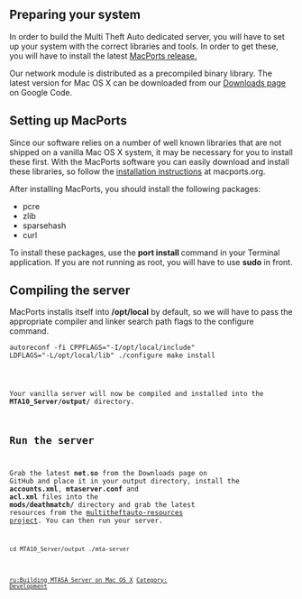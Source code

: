 {{Needs Checking|Does not currently compile correctly on OSX}} 
== Preparing your system ==


In order to build the Multi Theft Auto dedicated server, you will have to set up your system with the correct libraries and tools. In order to get these, you will have to install the latest [http://www.macports.org/ MacPorts release.]

Our network module is distributed as a precompiled binary library. The latest version for Mac OS X can be downloaded from our [http://mtasa-blue.google.com Downloads page] on Google Code.

== Setting up MacPorts ==


Since our software relies on a number of well known libraries that are not shipped on a vanilla Mac OS X system, it may be necessary for you to install these first. With the MacPorts software you can easily download and install these libraries, so follow the [http://www.macports.org/install.php installation instructions] at macports.org.

After installing MacPorts, you should install the following packages:

* pcre
* zlib
* sparsehash
* curl
To install these packages, use the '''port install <package>''' command in your Terminal application. If you are not running as root, you will have to use '''sudo''' in front.

== Compiling the server ==



MacPorts installs itself into '''/opt/local''' by default, so we will have to pass the appropriate compiler and linker search path flags to the configure command.

<code>autoreconf -fi
CPPFLAGS="-I/opt/local/include" LDFLAGS="-L/opt/local/lib" ./configure
make install</syntaxhighlight>
Your vanilla server will now be compiled and installed into the '''MTA10_Server/output/''' directory.


== Run the server ==


Grab the latest '''net.so''' from the Downloads page on GitHub and place it in your output directory, install the '''accounts.xml''', '''mtaserver.conf''' and '''acl.xml''' files into the '''mods/deathmatch/''' directory and grab the latest resources from the [http://code.google.com/p/mtasa-resources/ multitheftauto-resources project]. You can then run your server.

<code>cd MTA10_Server/output
./mta-server</syntaxhighlight>

[[/ru:Building MTASA Server on Mac OS X.md|ru:Building MTASA Server on Mac OS X]]
[[/Category: Development.md|Category: Development]]